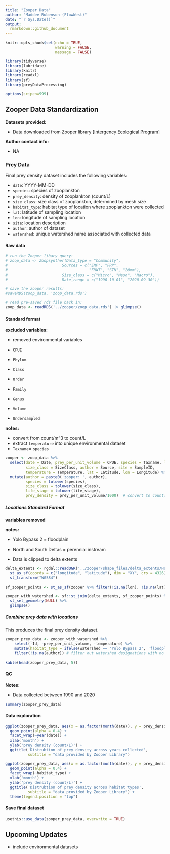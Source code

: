 ```yaml
---
title: "Zooper Data"
author: "Maddee Rubenson (FlowWest)"
date: "`r Sys.Date()`"
output:
  rmarkdown::github_document
---
```


```r
knitr::opts_chunk$set(echo = TRUE,
                      warning = FALSE, 
                      message = FALSE)

library(tidyverse)
library(lubridate)
library(knitr)
library(readxl)
library(sf)
library(preyDataProcessing)

options(scipen=999)
```

## Zooper Data Standardization

**Datasets provided:**

-   Data downloaded from Zooper library [[Intergency Ecological Program](https://github.com/InteragencyEcologicalProgram/zooper)]

**Author contact info:**

-   NA

### Prey Data

Final prey density dataset includes the following variables:

-   `date`: YYYY-MM-DD
-   `species`: species of zooplankton
-   `prey_density`: density of zooplankton (count/L)
-   `size_class`: size class of zooplankton, determined by mesh size
-   `habitat_type`: habitat type of location where zooplankton were collected
-   `lat`: latitude of sampling location
-   `lon`: longitude of sampling location
-   `site`: location description
-   `author`: author of dataset
-   `watershed`: unique watershed name associated with collected data

#### Raw data

```r

# run the Zooper libary query: 
# zoop_data <- Zoopsynther(Data_type = "Community", 
#                        Sources = c("EMP", "FRP", 
#                                    "FMWT", "STN", "20mm"), 
#                        Size_class = c("Micro", "Meso", "Macro"), 
#                        Date_range = c("1990-10-01", "2020-09-30"))

# save the zooper results: 
#saveRDS(zoop_data, 'zoop_data.rds')

# read pre-saved rds file back in:
zoop_data <- readRDS('../zooper/zoop_data.rds') |> glimpse()

```

#### Standard format

**excluded variables:**

-   removed environmental variables

-   `CPUE`

-   `Phylum`

-   `Class`

-   `Order`

-   `Family`

-   `Genus`

-   `Volume`

-   `Undersampled`

**notes:**

-   convert from count/m\^3 to count/L
-   extract `temperature` into unique environmental dataset
-   `Taxname`= `species`

```r
zooper <- zoop_data %>%
  select(date = Date, prey_per_unit_volume = CPUE, species = Taxname, life_stage = Lifestage,
         size_class = SizeClass, author = Source, site = SampleID, 
         temperature = Temperature, lat = Latitude, lon = Longitude) %>% 
  mutate(author = paste0('zooper: ', author), 
         species = tolower(species), 
         size_class = tolower(size_class), 
         life_stage = tolower(life_stage), 
         prey_density = prey_per_unit_volume/1000)  # convert to count/L from count/m^3
```

##### Locations Standard Format

**variables removed**

**notes:**

-   Yolo Bypass 2 = floodplain

-   North and South Deltas = perennial instream

-   Data is clipped to delta extents

```r
delta_extents <- rgdal::readOGR('../zooper/shape_files/delta_extents/HabitatExtentsForCorreigh.shp') %>%
  st_as_sf(coords = c("longitude", "latitude"), dim = "XY", crs = 4326) %>%
  st_transform("WGS84")

sf_zooper_points <- st_as_sf(zooper %>% filter(!is.na(lon), !is.na(lat)), coords = c('lon', 'lat'), crs = 4326, remove = FALSE)

zooper_with_watershed <- sf::st_join(delta_extents, sf_zooper_points) %>%
  st_set_geometry(NULL) %>%
  glimpse()


```

##### Combine prey data with locations

This produces the final prey density dataset.

```r

zooper_prey_data <- zooper_with_watershed %>%
    select(-Id, -prey_per_unit_volume, -temperature) %>%
    mutate(habitat_type = ifelse(watershed == 'Yolo Bypass 2', 'floodplain', 'perennial instream')) %>%
    filter(!is.na(author)) # filter out watershed designations with no intersection

kable(head(zooper_prey_data, 5))

```

#### QC

**Notes:**

-   Data collected between 1990 and 2020

```r
summary(zooper_prey_data)
```

#### Data exploration

```r
ggplot(zooper_prey_data, aes(x = as.factor(month(date)), y = prey_density)) + 
  geom_point(alpha = 0.4) + 
  facet_wrap(~year(date)) + 
  xlab('month') +
  ylab('prey density (count/L)') + 
  ggtitle('Distrubtion of prey density across years collected', 
          subtitle = "data provided by Zooper Library") 

ggplot(zooper_prey_data, aes(x = as.factor(month(date)), y = prey_density)) +
  geom_point(alpha = 0.4) +
  facet_wrap(~habitat_type) +
  xlab('month') +
  ylab('prey density (count/L)') +
  ggtitle('Distrubtion of prey density across habitat types',
          subtitle = "data provided by Zooper Library") +
  theme(legend.position = "top")

```

#### Save final dataset

```r

usethis::use_data(zooper_prey_data, overwrite = TRUE)

```

## Upcoming Updates

* include environmental datasets

